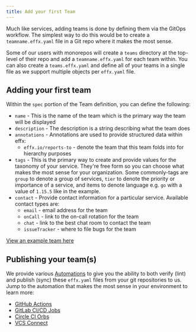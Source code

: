 ```yaml
---
title: Add your first Team
---
```


Much like services, adding teams is done by defining them via the GitOps workflow.  The simplest way to do this would be to create a `teamname.effx.yaml` file in a Git repo where it makes the most sense.

Some of our users with monorepos will create a `teams` directory at the top-level of their repo and add a `teamname.effx.yaml` for each team within.  You can also create a `teams.effx.yaml` and define all of your teams in a single file as we support multiple objects per `effx.yaml` file.

## Adding your first team

Within the `spec` portion of the Team definition, you can define the following:

- `name` - This is the name of the team which is the primary way the team will be displayed
- `description` - The description is a string describing what the team does
- `annotations` - Annotations are used to provide structured data within effx:
  - `effx.io/reports-to` - denote the team that this team folds into for hierarchy purposes
- `tags` - This is the primary way to create and provide values for the taxonomy of your service. They're free form so you can choose what makes the most sense for your organization. Some commonly-tags are `group` to denote a group of services, `tier` to denote the priority or importance of a service, and items to denote language e.g. `go` with a value of `1.15.5` like in the example.
- `contact` - Provide contact information for a particular service. Available contact types are:
  - `email` - email address for the team
  - `onCall` - link to the on-call rotation for the team
  - `chat` - link to the best chat room to contact the team
  - `issueTracker` - where to file bugs for the team

[View an example team here](teams-model.mdx)

## Publishing your team(s)

We provide various [Automations](automations-overview.mdx) to give you the ability to both verify (lint) and publish (sync) these `effx.yaml` files from your git repositories to us.  Jump to the automation that makes the most sense in your environment to learn more:
- [GitHub Actions](github.mdx)
- [GitLab CI/CD Jobs](gitlab.md)
- [Circle CI Orbs](circleci.md)
- [VCS Connect](vcs-connect.md)
